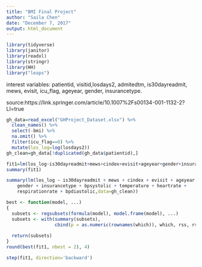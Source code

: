 ```yaml
---
title: "BMI Final Project"
author: "Saila Chen"
date: "December 7, 2017"
output: html_document
---
```

```r
library(tidyverse)
library(janitor)
library(readxl)
library(stringr)
library(HH)
library("leaps")
```

interest variables: patientid, visitid,losdays2, admitedtm, is30dayreadmit, mews, evisit, icu_flag, ageyear, gender, insurancetype. 

source:https://link.springer.com/article/10.1007%2Fs00134-001-1132-2?LI=true

```r
gh_data=read_excel("GHProject_Dataset.xlsx") %>% 
  clean_names() %>% 
  select(-bmi) %>% 
  na.omit() %>% 
  filter(icu_flag==0) %>% 
  mutate(los_log=log(losdays2))
gh_clean=gh_data[!duplicated(gh_data$patientid),]
```

```r
fit1=lm(los_log~is30dayreadmit+mews+cindex+evisit+ageyear+gender+insurancetype+race+religion+bpsystolic+o2sat+temperature+heartrate+respirationrate+bpdiastolic,data=gh_clean)
summary(fit1)
```

```r
summary(lm(los_log ~ is30dayreadmit + mews + cindex + evisit + ageyear + 
    gender + insurancetype + bpsystolic + temperature + heartrate + 
    respirationrate + bpdiastolic,data=gh_clean))

```

```r
best <- function(model, ...) 
{
  subsets <- regsubsets(formula(model), model.frame(model), ...)
  subsets <- with(summary(subsets),
                  cbind(p = as.numeric(rownames(which)), which, rss, rsq, adjr2, cp, bic))
  
  return(subsets)
}  
round(best(fit1, nbest = 2), 4)
```


```r
step(fit1, direction='backward')
```

